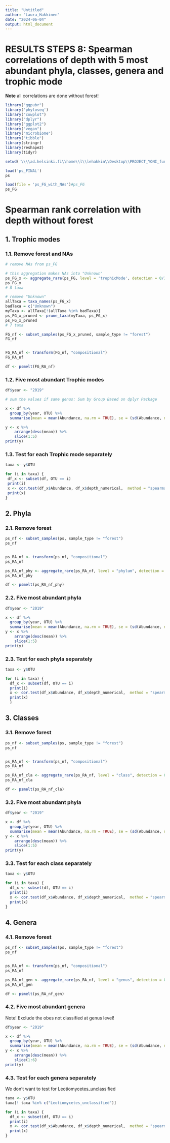 ```yaml
---
title: "Untitled"
author: "Laura_Hakkinen"
date: "2024-06-04"
output: html_document
---
```


# RESULTS STEPS 8: Spearman correlations of depth with 5 most abundant phyla, classes, genera and trophic mode

**Note** all correlations are done without forest!

```r
library("ggpubr")
library('phyloseq')
library("cowplot")
library("dplyr")
library("ggplot2")
library("vegan")
library("microbiome")
library("tibble")
library(stringr)
library(reshape2)
library(tidyr)

setwd('\\\\ad.helsinki.fi\\home\\l\\lehakkin\\Desktop\\PROJECT_YONI_fungal_ITS')

load('ps_FINAL')
ps

load(file = 'ps_FG_with_NAs')#ps_FG
ps_FG

```


# Spearman rank correlation with depth without forest

## 1. Trophic modes

### 1.1. Remove forest and NAs

```r
# remove NAs from ps_FG

# this aggregation makes NAs into "Unknown"
ps_FG_x <- aggregate_rare(ps_FG, level = 'trophicMode', detection = 0/100, prevalence = 0/140)
ps_FG_x
# 8 taxa

# remove "Unknown"
allTaxa = taxa_names(ps_FG_x)
badTaxa = c("Unknown")
myTaxa <- allTaxa[!(allTaxa %in% badTaxa)]
ps_FG_x_pruned <- prune_taxa(myTaxa, ps_FG_x)
ps_FG_x_pruned
# 7 taxa

FG_nf <- subset_samples(ps_FG_x_pruned, sample_type != "forest")
FG_nf


FG_RA_nf <- transform(FG_nf, "compositional")
FG_RA_nf

df <- psmelt(FG_RA_nf)
```


### 1.2. Five most abundant Trophic modes

```r
df$year <- "2019"

# sum the values if same genus: Sum by Group Based on dplyr Package

x <- df %>%
  group_by(year, OTU) %>%
  summarise(mean = mean(Abundance, na.rm = TRUE), se = (sd(Abundance, na.rm = TRUE)/sqrt(length((Abundance)))))

y <- x %>%
    arrange(desc(mean)) %>%
    slice(1:5)
print(y)
```


### 1.3. Test for each Trophic mode separately

```r
taxa <- y$OTU

for (i in taxa) {
 df_x <- subset(df, OTU == i)
 print(i)
 x <- cor.test(df_x$Abundance, df_x$depth_numerical,  method = "spearman", na.rm = TRUE)
 print(x)
}

```



## 2. Phyla

### 2.1. Remove forest

```r
ps_nf <- subset_samples(ps, sample_type != "forest")
ps_nf


ps_RA_nf <- transform(ps_nf, "compositional")
ps_RA_nf

ps_RA_nf_phy <- aggregate_rare(ps_RA_nf, level = "phylum", detection = 0.0, prevalence = 0.0)
ps_RA_nf_phy

df <- psmelt(ps_RA_nf_phy)
```


### 2.2. Five most abundant phyla

```r
df$year <- "2019"

x <- df %>%
  group_by(year, OTU) %>%
  summarise(mean = mean(Abundance, na.rm = TRUE), se = (sd(Abundance, na.rm = TRUE)/sqrt(length((Abundance)))))
y <- x %>%
    arrange(desc(mean)) %>%
    slice(1:5)
print(y)
```

### 2.3. Test for each phyla separately


```r
taxa <- y$OTU

for (i in taxa) {
  df_x <- subset(df, OTU == i)
  print(i)
  x <- cor.test(df_x$Abundance, df_x$depth_numerical,  method = "spearman", na.rm = TRUE)
  print(x)
  }
```


## 3. Classes

### 3.1. Remove forest

```r
ps_nf <- subset_samples(ps, sample_type != "forest")
ps_nf


ps_RA_nf <- transform(ps_nf, "compositional")
ps_RA_nf

ps_RA_nf_cla <- aggregate_rare(ps_RA_nf, level = "class", detection = 0.0, prevalence = 0.0)
ps_RA_nf_cla

df <- psmelt(ps_RA_nf_cla)
```


### 3.2. Five most abundant phyla

```r
df$year <- "2019"

x <- df %>%
  group_by(year, OTU) %>%
  summarise(mean = mean(Abundance, na.rm = TRUE), se = (sd(Abundance, na.rm = TRUE)/sqrt(length((Abundance)))))
y <- x %>%
    arrange(desc(mean)) %>%
    slice(1:5)
print(y)
```

### 3.3. Test for each class separately


```r
taxa <- y$OTU

for (i in taxa) {
  df_x <- subset(df, OTU == i)
  print(i)
  x <- cor.test(df_x$Abundance, df_x$depth_numerical,  method = "spearman", na.rm = TRUE)
  print(x)
}

```


## 4. Genera

### 4.1. Remove forest

```r
ps_nf <- subset_samples(ps, sample_type != "forest")
ps_nf


ps_RA_nf <- transform(ps_nf, "compositional")
ps_RA_nf

ps_RA_nf_gen <- aggregate_rare(ps_RA_nf, level = "genus", detection = 0.0, prevalence = 0.0)
ps_RA_nf_gen

df <- psmelt(ps_RA_nf_gen)
```


### 4.2. Five most abundant genera

Note! Exclude the obes not classified at genus level!

```r
df$year <- "2019"

x <- df %>%
  group_by(year, OTU) %>%
  summarise(mean = mean(Abundance, na.rm = TRUE), se = (sd(Abundance, na.rm = TRUE)/sqrt(length((Abundance)))))
y <- x %>%
    arrange(desc(mean)) %>%
    slice(1:6)
print(y)
```


### 4.3. Test for each genera separately

We don't want to test for Leotiomycetes_unclassified 

```r
taxa <- y$OTU
taxa[! taxa %in% c("Leotiomycetes_unclassified")]

for (i in taxa) {
  df_x <- subset(df, OTU == i)
  print(i)
  x <- cor.test(df_x$Abundance, df_x$depth_numerical,  method = "spearman", na.rm = TRUE)
  print(x)
}
```



